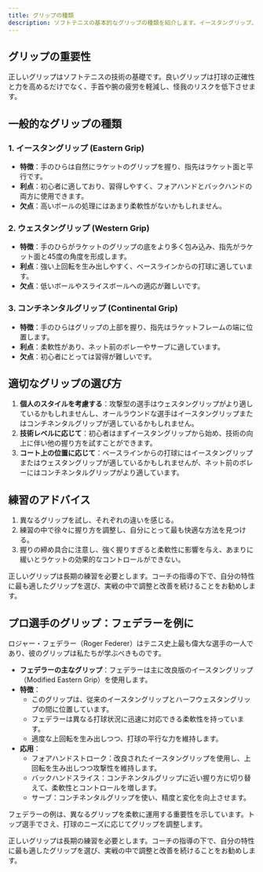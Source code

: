 ```yaml
---
title: グリップの種類
description: ソフトテニスの基本的なグリップの種類を紹介します。イースタングリップ、ウェスタングリップ、コンチネンタルグリップを含みます。
---
```


## グリップの重要性

正しいグリップはソフトテニスの技術の基礎です。良いグリップは打球の正確性と力を高めるだけでなく、手首や腕の疲労を軽減し、怪我のリスクを低下させます。

## 一般的なグリップの種類

### 1. イースタングリップ (Eastern Grip)

- **特徴**：手のひらは自然にラケットのグリップを握り、指先はラケット面と平行です。
- **利点**：初心者に適しており、習得しやすく、フォアハンドとバックハンドの両方に使用できます。
- **欠点**：高いボールの処理にはあまり柔軟性がないかもしれません。

### 2. ウェスタングリップ (Western Grip)

- **特徴**：手のひらがラケットのグリップの底をより多く包み込み、指先がラケット面と45度の角度を形成します。
- **利点**：強い上回転を生み出しやすく、ベースラインからの打球に適しています。
- **欠点**：低いボールやスライスボールへの適応が難しいです。

### 3. コンチネンタルグリップ (Continental Grip)

- **特徴**：手のひらはグリップの上部を握り、指先はラケットフレームの端に位置します。
- **利点**：柔軟性があり、ネット前のボレーやサーブに適しています。
- **欠点**：初心者にとっては習得が難しいです。

## 適切なグリップの選び方

1. **個人のスタイルを考慮する**：攻撃型の選手はウェスタングリップがより適しているかもしれませんし、オールラウンドな選手はイースタングリップまたはコンチネンタルグリップが適しているかもしれません。
2. **技術レベルに応じて**：初心者はまずイースタングリップから始め、技術の向上に伴い他の握り方を試すことができます。
3. **コート上の位置に応じて**：ベースラインからの打球にはイースタングリップまたはウェスタングリップが適しているかもしれませんが、ネット前のボレーにはコンチネンタルグリップがより適しています。

## 練習のアドバイス

1. 異なるグリップを試し、それぞれの違いを感じる。
2. 練習の中で徐々に握り方を調整し、自分にとって最も快適な方法を見つける。
3. 握りの締め具合に注意し、強く握りすぎると柔軟性に影響を与え、あまりに緩いとラケットの効果的なコントロールができない。

正しいグリップは長期の練習を必要とします。コーチの指導の下で、自分の特性に最も適したグリップを選び、実戦の中で調整と改善を続けることをお勧めします。

## プロ選手のグリップ：フェデラーを例に

ロジャー・フェデラー（Roger Federer）はテニス史上最も偉大な選手の一人であり、彼のグリップは私たちが学ぶべきものです。

- **フェデラーの主なグリップ**：フェデラーは主に改良版のイースタングリップ（Modified Eastern Grip）を使用します。
- **特徴**：
  - このグリップは、従来のイースタングリップとハーフウェスタングリップの間に位置しています。
  - フェデラーは異なる打球状況に迅速に対応できる柔軟性を持っています。
  - 適度な上回転を生み出しつつ、打球の平行な力を維持します。
- **応用**：
  - フォアハンドストローク：改良されたイースタングリップを使用し、上回転を生み出しつつ攻撃性を維持します。
  - バックハンドスライス：コンチネンタルグリップに近い握り方に切り替えて、柔軟性とコントロールを増します。
  - サーブ：コンチネンタルグリップを使い、精度と変化を向上させます。

フェデラーの例は、異なるグリップを柔軟に運用する重要性を示しています。トップ選手でさえ、打球のニーズに応じてグリップを調整します。

正しいグリップは長期の練習を必要とします。コーチの指導の下で、自分の特性に最も適したグリップを選び、実戦の中で調整と改善を続けることをお勧めします。